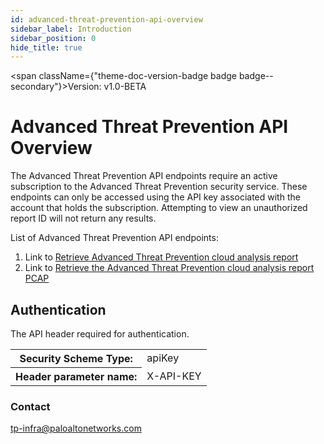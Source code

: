 ```yaml
---
id: advanced-threat-prevention-api-overview
sidebar_label: Introduction
sidebar_position: 0
hide_title: true
---
```



<span className={"theme-doc-version-badge badge badge--secondary"}>Version: v1.0-BETA</span>

# Advanced Threat Prevention API Overview



The Advanced Threat Prevention API endpoints require an active subscription to the Advanced Threat Prevention security service. These endpoints can only be accessed using the API key associated with the account that holds the subscription. Attempting to view an unauthorized report ID will not return any results.

List of Advanced Threat Prevention API endpoints:
1. Link to [Retrieve Advanced Threat Prevention cloud analysis report](advanced-threat-prevention-api-endpoints#operation/post_atp_reports_batch_mode)
2. Link to [Retrieve the Advanced Threat Prevention cloud analysis report PCAP](advanced-threat-prevention-api-endpoints#operation/get_atp_pcaps)


<div style={{"marginBottom":"2rem"}}><h2 id={"authentication"} style={{"marginBottom":"1rem"}}>Authentication</h2><Tabs><TabItem label={"API Key"} value={"X-API-KEY"}>

The API header required for authentication.

<div><table><tbody><tr><th>Security Scheme Type:</th><td>apiKey</td></tr><tr><th>Header parameter name:</th><td>X-API-KEY</td></tr></tbody></table></div></TabItem></Tabs></div><div style={{"display":"flex","flexDirection":"column","marginBottom":"var(--ifm-paragraph-margin-bottom)"}}><h3 style={{"marginBottom":"0.25rem"}}>Contact</h3><span><a href={"mailto:tp-infra@paloaltonetworks.com"}>tp-infra@paloaltonetworks.com</a></span></div>
      